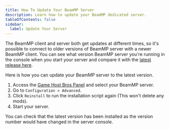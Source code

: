 ```yaml
---
title: How To Update Your BeamMP Server
description: Learn how to update your BeamMP dedicated server.
tableOfContents: false
sidebar:
  label: Update Your Server
---
```


The BeamMP client and server both get updates at different times, so it's possible to connect to older versions of BeamMP server with a newer BeamMP client. You can see what version BeamMP server you're running in the console when you start your server and compare it with the [latest release here](https://github.com/BeamMP/BeamMP-Server/releases).

Here is how you can update your BeamMP server to the latest version.
<Steps>
1. Access the [Game Host Bros Panel](https://panel.gamehostbros.com/) and select your BeamMP server.
2. Go to `Configuration > Advanced`.
3. Click `Reinstall` to run the installation script again (This won't delete any mods).
4. Start your server.
</Steps>
You can check that the latest version has been installed as the version number would have changed in the server console.